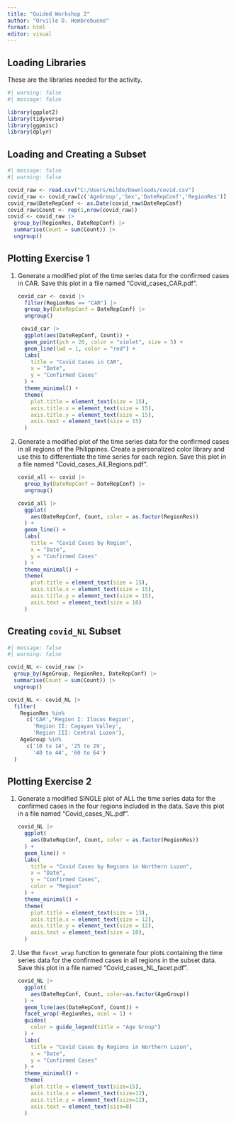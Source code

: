 ```yaml
---
title: "Guided Workshop 2"
author: "Orville D. Hombrebueno"
format: html
editor: visual
---
```


## Loading Libraries

These are the libraries needed for the activity.

```r
#| warning: false
#| message: false

library(ggplot2)
library(tidyverse)
library(ggpmisc)
library(dplyr)
```

## Loading and Creating a Subset

```r
#| message: false
#| warning: false

covid_raw <- read.csv("C:/Users/mildo/Downloads/covid.csv")
covid_raw <- covid_raw[c('AgeGroup','Sex','DateRepConf','RegionRes')]
covid_raw$DateRepConf <- as.Date(covid_raw$DateRepConf) 
covid_raw$Count <- rep(1,nrow(covid_raw))
covid <- covid_raw |>
  group_by(RegionRes, DateRepConf) |>
  summarise(Count = sum(Count)) |>
  ungroup()
```

## Plotting Exercise 1

1.  Generate a modified plot of the time series data for the confirmed cases in CAR. Save this plot in a file named “Covid_cases_CAR.pdf”.

    ```r
    covid_car <- covid |> 
      filter(RegionRes == "CAR") |>
      group_by(DateRepConf = DateRepConf) |>
      ungroup()
    ```

    ```r
     covid_car |>
      ggplot(aes(DateRepConf, Count)) +
      geom_point(pch = 20, color = "violet", size = 5) +
      geom_line(lwd = 1, color = "red") +
      labs(
        title = "Covid Cases in CAR",
        x = "Date",
        y = "Confirmed Cases"
      ) +
      theme_minimal() +
      theme(
        plot.title = element_text(size = 15),
        axis.title.x = element_text(size = 15),
        axis.title.y = element_text(size = 15),
        axis.text = element_text(size = 15)
      )
    ```

2.  Generate a modified plot of the time series data for the confirmed cases in all regions of the Philippines. Create a personalized color library and use this to differentiate the time series for each region. Save this plot in a file named “Covid_cases_All_Regions.pdf”.

    ```r
    covid_all <- covid |>
      group_by(DateRepConf = DateRepConf) |>
      ungroup()
    ```

    ```r
    covid_all |>
      ggplot(
        aes(DateRepConf, Count, color = as.factor(RegionRes))
      ) +
      geom_line() +
      labs(
        title = "Covid Cases by Region",
        x = "Date",
        y = "Confirmed Cases"
      ) +
      theme_minimal() +
      theme(
        plot.title = element_text(size = 15),
        axis.title.x = element_text(size = 15),
        axis.title.y = element_text(size = 15),
        axis.text = element_text(size = 10)
      )
    ```

## Creating `covid_NL` Subset

```r
#| message: false
#| warning: false

covid_NL <- covid_raw |>
  group_by(AgeGroup, RegionRes, DateRepConf) |>
  summarise(Count = sum(Count)) |>
  ungroup()
```

```r
covid_NL <- covid_NL |>
  filter(
    RegionRes %in%
      c('CAR','Region I: Ilocos Region',
        'Region II: Cagayan Valley',
        'Region III: Central Luzon'),
    AgeGroup %in%
      c('10 to 14', '25 to 29',
        '40 to 44', '60 to 64')
  )
```

## Plotting Exercise 2

1.  Generate a modified SINGLE plot of ALL the time series data for the confirmed cases in the four regions included in the data. Save this plot in a file named “Covid_cases_NL.pdf”.

    ```r
    covid_NL |>
      ggplot(
        aes(DateRepConf, Count, color = as.factor(RegionRes))
      ) +
      geom_line() +
      labs(
        title = "Covid Cases by Regions in Northern Luzon",
        x = "Date",
        y = "Confirmed Cases",
        color = "Region"
      ) +
      theme_minimal() +
      theme(
        plot.title = element_text(size = 13),
        axis.title.x = element_text(size = 12),
        axis.title.y = element_text(size = 12),
        axis.text = element_text(size = 10),
      )
    ```

2.  Use the `facet_wrap` function to generate four plots containing the time series data for the confirmed cases in all regions in the subset data. Save this plot in a file named “Covid_cases_NL_facet.pdf”.

    ```r
    covid_NL |>
      ggplot(
        aes(DateRepConf, Count, color=as.factor(AgeGroup))
      ) +
      geom_line(aes(DateRepConf, Count)) +
      facet_wrap(~RegionRes, ncol = 1) +
      guides(
        color = guide_legend(title = "Age Group")
      ) +
      labs(
        title = "Covid Cases By Regions in Northern Luzon",
        x = "Date",
        y = "Confirmed Cases"
      ) +
      theme_minimal() +
      theme(
        plot.title = element_text(size=15),
        axis.title.x = element_text(size=12),
        axis.title.y = element_text(size=12),
        axis.text = element_text(size=8)
      )
    ```
